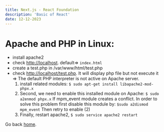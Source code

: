 ```yaml
---
title: Next.js - React Foundation
description: 'Basic of React'
date: 12-12-2023
---
```


# Apache and PHP in Linux:

- install apache2
- check [http://localhost](http://localhost). default=> `index.html`
- create a test.php in /var/www/html/test.php
- check [http://localhost/test.php](http://localhost/test.php). It will display php file but not execute it => The default PHP interpreter is not active on Apache server.
	1. install related modules:
 	  `$ sudo apt-get install libapache2-mod-phpx.x`
	2. Second, we need to enable this installed module on Apache:
	  `$ sudo a2enmod phpx.x`
	If  mpm_event module creates a conflict. In order to solve this problem first disable this module by:
	  `$sudo a2dismod mpm_event`
	Then retry to enable (2)
	3. Finally, restart apache2, `$ sudo service apache2 restart`
	

Go back [home](/).